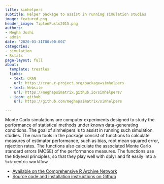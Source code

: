 ```yaml
---
title: simhelpers
subtitle: Helper package to assist in running simulation studies
image: featured.png
header_image: TiptonPusto2015.png
authors:
- Megha Joshi
- admin
date: '2020-03-31T00:00:00Z'
categories:
- simulation
- Rstats
page-layout: full
about:
  template: trestles
  links:
  - text: CRAN
    url: https://cran.r-project.org/package=simhelpers
  - text: Website
    url: https://meghapsimatrix.github.io/simhelpers/
  - icon: github
    url: https://github.com/meghapsimatrix/simhelpers

---
```


Monte Carlo simulations are computer experiments designed to study the performance of statistical methods under known data-generating conditions. The goal of simhelpers is to assist in running such simulation studies. The main tools in the package consist of functions to calculate measures of estimator performance, such as bias, root mean squared error, rejection rates. The functions also calculate the associated Monte Carlo standard errors (MCSE) of the performance measures. The functions use the tidyeval principles, so that they play well with dplyr and fit easily into a `%>%`-centric workflow.

- [Available on the Comprehensive R Archive Network](https://CRAN.R-project.org/package=simhelpers)
- [Source code and installation instructions on Github](https://github.com/meghapsimatrix/simhelpers)

